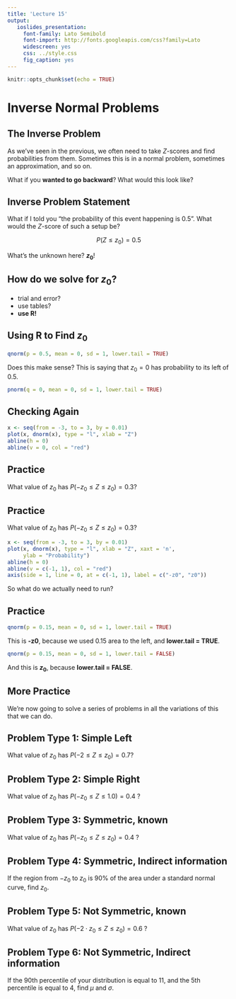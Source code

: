 ```yaml
---
title: 'Lecture 15'
output:
   ioslides_presentation:
     font-family: Lato Semibold
     font-import: http://fonts.googleapis.com/css?family=Lato
     widescreen: yes
     css: ../style.css
     fig_caption: yes
---
```

<style>
citation {
  <!-- font-size: 4px; -->
}
</style>

```r
knitr::opts_chunk$set(echo = TRUE)
```

<!-- This is not explicitly in the OpenIntro slides - inverse problems -->

# Inverse Normal Problems

## The Inverse Problem

As we've seen in the previous, we often need to take $Z$-scores and find probabilities from them. Sometimes this is in a normal problem, sometimes an approximation, and so on.

What if you **wanted to go backward**? What would this look like?

## Inverse Problem Statement

What if I told you "the probability of this event happening is 0.5".
What would the $Z$-score of such a setup be?

$$
P(Z \leq z_0) = 0.5
$$

What's the unknown here? **$z_0$**!

## How do we solve for $z_0$?

* trial and error?
* use tables?
* **use R!**

## Using R to Find $z_0$

```r
qnorm(p = 0.5, mean = 0, sd = 1, lower.tail = TRUE)
```

Does this make sense? This is saying that $z_0 = 0$ has probability to its left of 0.5.

```r
pnorm(q = 0, mean = 0, sd = 1, lower.tail = TRUE)
```

## Checking Again

```r
x <- seq(from = -3, to = 3, by = 0.01)
plot(x, dnorm(x), type = "l", xlab = "Z")
abline(h = 0)
abline(v = 0, col = "red")
```

## Practice

What value of $z_0$ has $P(-z_0 \leq Z \leq z_0) = 0.3$?

## Practice

What value of $z_0$ has $P(-z_0 \leq Z \leq z_0) = 0.3$?

```r
x <- seq(from = -3, to = 3, by = 0.01)
plot(x, dnorm(x), type = "l", xlab = "Z", xaxt = 'n', 
     ylab = "Probability")
abline(h = 0)
abline(v = c(-1, 1), col = "red")
axis(side = 1, line = 0, at = c(-1, 1), label = c("-z0", "z0"))
```

So what do we actually need to run?

## Practice

```r
qnorm(p = 0.15, mean = 0, sd = 1, lower.tail = TRUE)
```

This is **-z0**, because we used 0.15 area to the left, and
**lower.tail = TRUE**.

```r
qnorm(p = 0.15, mean = 0, sd = 1, lower.tail = FALSE)
```

And this is **$z_0$**, because **lower.tail = FALSE**.

## More Practice

We're now going to solve a series of problems in all the variations of this that we can do.

## Problem Type 1: Simple Left

What value of $z_0$ has $P(-2 \leq Z \leq z_0) = 0.7$?

## Problem Type 2: Simple Right

What value of $z_0$ has $P(-z_0 \leq Z \leq 1.0) = 0.4$ ?

## Problem Type 3: Symmetric, known

What value of $z_0$ has $P(-z_0 \leq Z \leq z_0) = 0.4$ ?

## Problem Type 4: Symmetric, Indirect information

If the region from $-z_0$ to $z_0$ is 90\% of the area under
a standard normal curve, find $z_0$. 

## Problem Type 5: Not Symmetric, known

What value of $z_0$ has $P(-2\cdot z_0 \leq Z \leq z_0) = 0.6$ ?

## Problem Type 6: Not Symmetric, Indirect information

If the 90th percentile of your distribution is equal to
11, and the 5th percentile is equal to 4, find $\mu$
and $\sigma$.

## $\;$